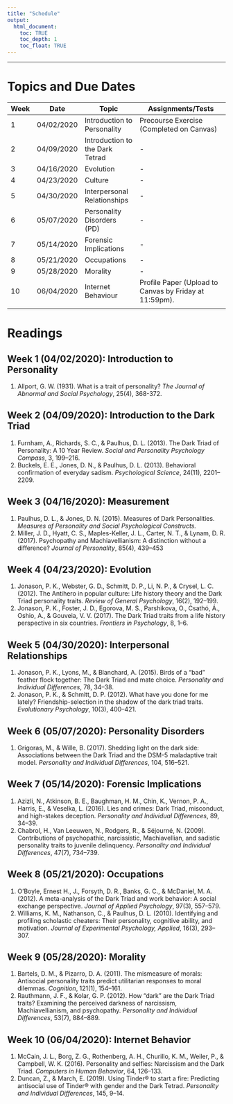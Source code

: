 ```yaml
---
title: "Schedule"
output: 
  html_document:
    toc: TRUE
    toc_depth: 1
    toc_float: TRUE
---
```


***

# Topics and Due Dates

| Week | Date       | Topic                              | Assignments/Tests                                                    |
|------|------------|------------------------------------|----------------------------------------------------------------------|
| 1    | 04/02/2020 | Introduction to Personality        | Precourse Exercise (Completed on Canvas)                             |
| 2    | 04/09/2020 | Introduction to the Dark Tetrad    | -                                                                    |
| 3    | 04/16/2020 | Evolution                          | -                                                                    |
| 4    | 04/23/2020 | Culture                            | -                                                                    |
| 5    | 04/30/2020 | Interpersonal Relationships        | -                                                                    |
| 6    | 05/07/2020 | Personality Disorders (PD)         | -                                                                    |
| 7    | 05/14/2020 | Forensic Implications              | -                                                                    |
| 8    | 05/21/2020 | Occupations                        | -                                                                    |
| 9    | 05/28/2020 | Morality                           | -                                                                    |
| 10   | 06/04/2020 | Internet Behaviour                 | Profile Paper (Upload to Canvas by Friday at 11:59pm).               |
|      |            |                                    |                                                                      |

# Readings

## Week 1 (04/02/2020): Introduction to Personality
  1. Allport, G. W. (1931). What is a trait of personality? *The Journal of Abnormal and Social Psychology*, 25(4), 368-372.
  
## Week 2 (04/09/2020): Introduction to the Dark Triad
  1. Furnham, A., Richards, S. C., & Paulhus, D. L. (2013). The Dark Triad of Personality: A 10 Year Review. *Social and Personality Psychology Compass*, 3, 199–216. 
  1. Buckels, E. E., Jones, D. N., & Paulhus, D. L. (2013). Behavioral confirmation of everyday sadism. *Psychological Science*, 24(11), 2201–2209.

## Week 3 (04/16/2020): Measurement
  1. Paulhus, D. L., & Jones, D. N. (2015). Measures of Dark Personalities. *Measures of Personality and Social Psychological Constructs.*
  1. Miller, J. D., Hyatt, C. S., Maples-Keller, J. L., Carter, N. T., & Lynam, D. R. (2017). Psychopathy and Machiavellianism: A distinction without a difference? *Journal of Personality*, 85(4), 439–453
  
## Week 4 (04/23/2020): Evolution
  1. Jonason, P. K., Webster, G. D., Schmitt, D. P., Li, N. P., & Crysel, L. C. (2012). The Antihero in popular culture: Life history theory and the Dark Triad personality traits. *Review of General Psychology*, 16(2), 192–199.
  1. Jonason, P. K., Foster, J. D., Egorova, M. S., Parshikova, O., Csathó, Á., Oshio, A., & Gouveia, V. V. (2017). The Dark Triad traits from a life history perspective in six countries. *Frontiers in Psychology*, 8, 1–6.
  
## Week 5 (04/30/2020): Interpersonal Relationships
  1. Jonason, P. K., Lyons, M., & Blanchard, A. (2015). Birds of a “bad” feather flock together: The Dark Triad and mate choice. *Personality and Individual Differences*, 78, 34–38.
  1. Jonason, P. K., & Schmitt, D. P. (2012). What have you done for me lately? Friendship-selection in the shadow of the dark triad traits. *Evolutionary Psychology*, 10(3), 400–421.
  
## Week 6 (05/07/2020): Personality Disorders
  1. Grigoras, M., & Wille, B. (2017). Shedding light on the dark side: Associations between the Dark Triad and the DSM-5 maladaptive trait model. *Personality and Individual Differences*, 104, 516–521.
  
## Week 7 (05/14/2020): Forensic Implications
  1. Azizli, N., Atkinson, B. E., Baughman, H. M., Chin, K., Vernon, P. A., Harris, E., & Veselka, L. (2016). Lies and crimes: Dark Triad, misconduct, and high-stakes deception. *Personality and Individual Differences*, 89, 34–39.
  1. Chabrol, H., Van Leeuwen, N., Rodgers, R., & Séjourné, N. (2009). Contributions of psychopathic, narcissistic, Machiavellian, and sadistic personality traits to juvenile delinquency. *Personality and Individual Differences*, 47(7), 734–739. 

## Week 8 (05/21/2020): Occupations
  1. O’Boyle, Ernest H., J., Forsyth, D. R., Banks, G. C., & McDaniel, M. A. (2012). A meta-analysis of the Dark Triad and work behavior: A social exchange perspective. *Journal of Applied Psychology*, 97(3), 557–579.
  1. Williams, K. M., Nathanson, C., & Paulhus, D. L. (2010). Identifying and profiling scholastic cheaters: Their personality, cognitive ability, and motivation. *Journal of Experimental Psychology, Applied*, 16(3), 293–307.

## Week 9 (05/28/2020): Morality
  1. Bartels, D. M., & Pizarro, D. A. (2011). The mismeasure of morals: Antisocial personality traits predict utilitarian responses to moral dilemmas. *Cognition*, 121(1), 154–161.
  1. Rauthmann, J. F., & Kolar, G. P. (2012). How “dark” are the Dark Triad traits? Examining the perceived darkness of narcissism, Machiavellianism, and psychopathy. *Personality and Individual Differences*, 53(7), 884–889.

## Week 10 (06/04/2020): Internet Behavior
  1. McCain, J. L., Borg, Z. G., Rothenberg, A. H., Churillo, K. M., Weiler, P., & Campbell, W. K. (2016). Personality and selfies: Narcissism and the Dark Triad. *Computers in Human Behavior*, 64, 126–133.
  1. Duncan, Z., & March, E. (2019). Using Tinder® to start a fire: Predicting antisocial use of Tinder® with gender and the Dark Tetrad. *Personality and Individual Differences*, 145, 9–14.